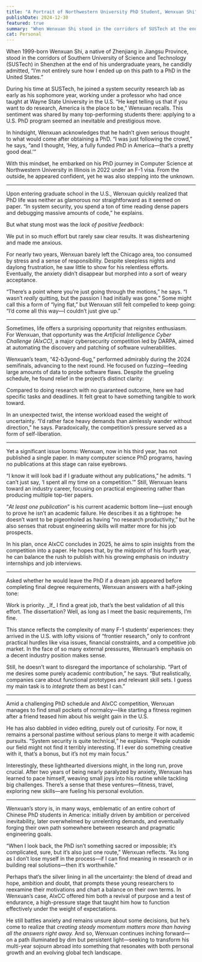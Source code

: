 ```yaml
---
title: "A Portrait of Northwestern University PhD Student, Wenxuan Shi"
publishDate: 2024-12-30
featured: true
summary: "When Wenxuan Shi stood in the corridors of SUSTech at the end of his undergraduate years, he candidly admitted, “I’m not entirely sure how I ended up on this path to a PhD in the United States.”..."
cat: Personal
---
```


When 1999-born Wenxuan Shi, a native of Zhenjiang in Jiangsu Province, stood in the corridors of Southern University of Science and Technology (SUSTech) in Shenzhen at the end of his undergraduate years, he candidly admitted, “I’m not entirely sure how I ended up on this path to a PhD in the United States.”

During his time at SUSTech, he joined a system security research lab as early as his sophomore year, working under a professor who had once taught at Wayne State University in the U.S. “He kept telling us that if you want to do research, America is the place to be,” Wenxuan recalls. This sentiment was shared by many top-performing students there: applying to a U.S. PhD program seemed an inevitable and prestigious move.

In hindsight, Wenxuan acknowledges that he hadn’t given serious thought to what would come after obtaining a PhD. “I was just following the crowd,” he says, “and I thought, ‘Hey, a fully funded PhD in America—that’s a pretty good deal.’”

With this mindset, he embarked on his PhD journey in Computer Science at Northwestern University in Illinois in 2022 under an F-1 visa. From the outside, he appeared confident, yet he was also stepping into the unknown.

---

Upon entering graduate school in the U.S., Wenxuan quickly realized that PhD life was neither as glamorous nor straightforward as it seemed on paper. “In system security, you spend a ton of time reading dense papers and debugging massive amounts of code,” he explains.

But what stung most was the _lack of positive feedback_:

<Quote>
  We put in so much effort but rarely saw clear results. It was
  disheartening and made me anxious.
</Quote>

For nearly two years, Wenxuan barely left the Chicago area, too consumed by stress and a sense of responsibility. Despite sleepless nights and daylong frustration, he saw little to show for his relentless efforts. Eventually, the anxiety didn’t disappear but morphed into a sort of weary acceptance.

“There’s a point where you’re just going through the motions,” he says. “I wasn’t _really_ quitting, but the passion I had initially was gone.” Some might call this a form of “lying flat,” but Wenxuan still felt compelled to keep going: “I’d come all this way—I couldn’t just give up.”

---

Sometimes, life offers a surprising opportunity that reignites enthusiasm. For Wenxuan, that opportunity was the _Artificial Intelligence Cyber Challenge (AIxCC)_, a major cybersecurity competition led by DARPA, aimed at automating the discovery and patching of software vulnerabilities.

Wenxuan’s team, “42-b3yond-6ug,” performed admirably during the 2024 semifinals, advancing to the next round. He focused on fuzzing—feeding large amounts of data to probe software flaws. Despite the grueling schedule, he found relief in the project’s distinct clarity:

<Quote>
  Compared to doing research with no guaranteed outcome, here we had
  specific tasks and deadlines. It felt great to have something
  tangible to work toward.
</Quote>

In an unexpected twist, the intense workload eased the weight of uncertainty. “I’d rather face heavy demands than aimlessly wander without direction,” he says. Paradoxically, the competition’s pressure served as a form of self-liberation.

---

Yet a significant issue looms: Wenxuan, now in his third year, has not published a single paper. In many computer science PhD programs, having no publications at this stage can raise eyebrows.

“I know it will look bad if I graduate without any publications,” he admits. “I can’t just say, ‘I spent all my time on a competition.’” Still, Wenxuan leans toward an industry career, focusing on practical engineering rather than producing multiple top-tier papers.

“_At least one publication_” is his current academic bottom line—just enough to prove he isn’t an academic failure. He describes it as a tightrope: he doesn’t want to be pigeonholed as having “no research productivity,” but he also senses that robust engineering skills will matter more for his job prospects.

In his plan, once AIxCC concludes in 2025, he aims to spin insights from the competition into a paper. He hopes that, by the midpoint of his fourth year, he can balance the rush to publish with his growing emphasis on industry internships and job interviews.

---

Asked whether he would leave the PhD if a dream job appeared before completing final degree requirements, Wenxuan answers with a half-joking tone:

<Quote>
  Work is priority. _If_ I find a great job, that’s the best
  validation of all this effort. The dissertation? Well, as long as I
  meet the basic requirements, I’m fine.
</Quote>

This stance reflects the complexity of many F-1 students’ experiences: they arrived in the U.S. with lofty visions of “frontier research,” only to confront practical hurdles like visa issues, financial constraints, and a competitive job market. In the face of so many external pressures, Wenxuan’s emphasis on a decent industry position makes sense.

Still, he doesn’t want to disregard the importance of scholarship. “Part of me desires some purely academic contribution,” he says. “But realistically, companies care about functional prototypes and relevant skill sets. I guess my main task is to _integrate_ them as best I can.”

---

Amid a challenging PhD schedule and AIxCC competition, Wenxuan manages to find small pockets of normalcy—like starting a fitness regimen after a friend teased him about his weight gain in the U.S.

He has also dabbled in video editing, purely out of curiosity. For now, it remains a personal pastime without serious plans to merge it with academic pursuits. “System security is quite technical,” he explains. “People outside our field might not find it terribly interesting. If I ever do something creative with it, that’s a bonus, but it’s not my main focus.”

Interestingly, these lighthearted diversions might, in the long run, prove crucial. After two years of being nearly paralyzed by anxiety, Wenxuan has learned to pace himself, weaving small joys into his routine while tackling big challenges. There’s a sense that these ventures—fitness, travel, exploring new skills—are fueling his personal evolution.

---

Wenxuan’s story is, in many ways, emblematic of an entire cohort of Chinese PhD students in America: initially driven by ambition or perceived inevitability, later overwhelmed by unrelenting demands, and eventually forging their own path somewhere between research and pragmatic engineering goals.

“When I look back, the PhD isn’t something sacred or impossible; it’s complicated, sure, but it’s also just one route,” Wenxuan reflects. “As long as I don’t lose myself in the process—if I can find meaning in research or in building real solutions—then it’s worthwhile.”

Perhaps that’s the silver lining in all the uncertainty: the blend of dread and hope, ambition and doubt, that prompts these young researchers to reexamine their motivations and chart a balance on their own terms. In Wenxuan’s case, AIxCC offered him both a revival of purpose and a test of endurance, a high-pressure stage that taught him how to function effectively under the weight of expectations.

He still battles anxiety and remains unsure about some decisions, but he’s come to realize that _creating steady momentum matters more than having all the answers right away._ And so, Wenxuan continues inching forward—on a path illuminated by dim but persistent light—seeking to transform his multi-year sojourn abroad into something that resonates with both personal growth and an evolving global tech landscape.
